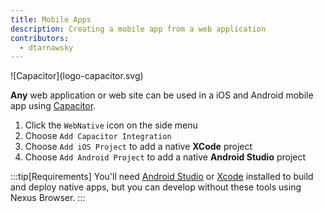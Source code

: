 ```yaml
---
title: Mobile Apps
description: Creating a mobile app from a web application
contributors:
  - dtarnawsky
---
```


<span>
![Capacitor](logo-capacitor.svg)
</span>

**Any** web application or web site can be used in a iOS and Android mobile app using [Capacitor](https://capacitorjs.com/).



1. Click the `WebNative` icon on the side menu
2. Choose `Add Capacitor Integration`
3. Choose `Add iOS Project` to add a native **XCode** project
4. Choose `Add Android Project` to add a native **Android Studio** project


:::tip[Requirements]
You'll need [Android Studio](https://developer.android.com/studio) or [Xcode](https://developer.apple.com/xcode/) installed to build and deploy native apps, but you can develop without these tools using Nexus Browser.
:::




